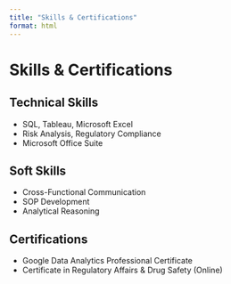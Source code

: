 ```yaml
---
title: "Skills & Certifications"
format: html
---
```


# Skills & Certifications

## Technical Skills
- SQL, Tableau, Microsoft Excel
- Risk Analysis, Regulatory Compliance
- Microsoft Office Suite

## Soft Skills
- Cross-Functional Communication
- SOP Development
- Analytical Reasoning

## Certifications
- Google Data Analytics Professional Certificate
- Certificate in Regulatory Affairs & Drug Safety (Online)

